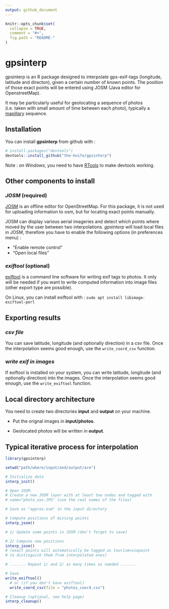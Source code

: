 ```yaml
---
output: github_document
---
```


<!-- README.md is generated from README.Rmd. Please edit that file -->

```r
knitr::opts_chunk$set(
  collapse = TRUE,
  comment = "#>",
  fig.path = "README-"
)
```

# gpsinterp

gpsinterp is an R package designed to interpolate gps-exif-tags (longitude, latitude
and directon), given a certain number of known points. The position of those exact points will be entered using JOSM (Java editor for OpenstreetMap).

It may be particularly useful for geolocating a sequence of photos (i.e. taken with small amount of time between each photo), typically a [mapillary](http://mapillary.com/app) sequence.

## Installation

You can install **gpsinterp** from github with :

```r
# install.packages("devtools")
devtools::install_github("the-knife/gpsinterp")
```
Note : _on Windows_, you need to have [RTools](https://cran.r-project.org/bin/windows/Rtools) to make devtools working.

## Other components to install

### _JOSM_ (required)

[JOSM](http://josm.openstreetmap.de) is an offline editor for OpenStreetMap. For this package, it is not used for uploading information to osm, but for locating exact points manually.

JOSM can display various aerial imageries and detect which points where moved by the user between two interpolations. *gpsinterp* will load local files in JOSM, therefore you have to enable the following options (in preferences menu) :

* "Enable remote control"
* "Open local files"

### _exiftool_ (optional)

[exiftool](http://sno.phy.queensu.ca/~phil/exiftool/) is a command line software for writing exif tags to photos. It only will be needed if you want to write computed information into
image files (other export type are possible).

On Linux, you can install exiftool with : ``sudo apt install libimage-exiftool-perl``

## Exporting results

### _csv file_

You can save latitude, longitude (and optionally direction) in a csv file.
Once the interpolation seems good enough, use the ``write_coord_csv`` function.

### _write exif in images_

If exiftool is installed on your system, you can write latitude, longitude (and optionally direction) into the images.
Once the interpolation seems good enough, use the ``write_exiftool`` function.

## Local directory architecture

You need to create two directories **input** and **output** on your machine.

* Put the orignal images in **input/photos**.

* Geolocated photos will be written in **output**.

## Typical iterative process for interpolation

```r
library(gpsinterp)

setwd("path/where/input/and/output/are")

# Initialize data
interp_init()

# Open JOSM.
# Create a new JOSM layer with at least two nodes and tagged with
# name="photo_xxx.JPG" (use the real names of the files)

# Save as "approx.osm" in the input directory

# Compute positions of missing points
interp_josm()

# 1/ Update some points in JOSM (don't forget to save)

# 2/ Compute new positions
interp_josm()
# (exact points will automatically be tagged as tourism=viepoint
# to distinguish them from interpolated ones)

# ....... Repeat 1/ and 2/ as many times as needed .......

# Save
write_exiftool()
  # or (if you don't have exiftool)
  write_coord_csv(file = "photos_coord.csv")

# Cleanup (optional, see help page)
interp_cleanup()
```
